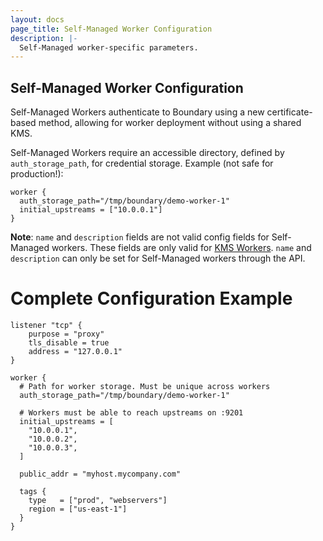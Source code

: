 ```yaml
---
layout: docs
page_title: Self-Managed Worker Configuration
description: |-
  Self-Managed worker-specific parameters.
---
```



## Self-Managed Worker Configuration
Self-Managed Workers authenticate to Boundary using a new certificate-based method, allowing for worker deployment
without using a shared KMS.

Self-Managed Workers require an accessible directory, defined by `auth_storage_path`, for credential storage.
Example (not safe for production!):

```hcl
worker {
  auth_storage_path="/tmp/boundary/demo-worker-1"
  initial_upstreams = ["10.0.0.1"]
}
```

__Note__: `name` and `description` fields are not valid config fields for Self-Managed workers. These fields are only valid for
[KMS Workers][]. `name` and `description` can only be set for Self-Managed workers through the API.

# Complete Configuration Example

```hcl
listener "tcp" {
	purpose = "proxy"
	tls_disable = true
	address = "127.0.0.1"
}

worker {
  # Path for worker storage. Must be unique across workers
  auth_storage_path="/tmp/boundary/demo-worker-1"

  # Workers must be able to reach upstreams on :9201
  initial_upstreams = [
    "10.0.0.1",
    "10.0.0.2",
    "10.0.0.3",
  ]

  public_addr = "myhost.mycompany.com"

  tags {
    type   = ["prod", "webservers"]
    region = ["us-east-1"]
  }
}


```
[kms workers]: /docs/oss/configuration/worker/kms-worker
